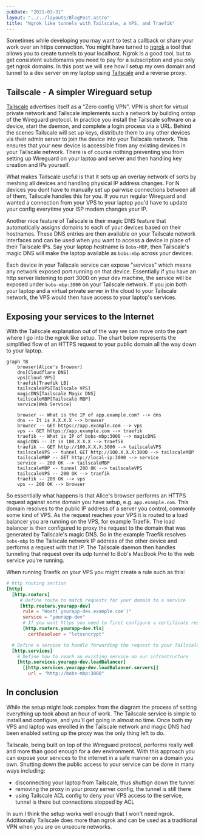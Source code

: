 ```yaml
---
pubDate: "2021-03-31"
layout: "../../layouts/BlogPost.astro"
title: "Ngrok like tunnels with Tailscale, a VPS, and Traefik"
---
```


Sometimes while developing you may want to test a callback or share your work over an https connection.
You might have turned to [ngrok](https://ngrok.com) a tool that allows you to create tunnels to your localhost.
Ngrok is a good tool, but to get consistent subdomains you need to pay for a subscription and you only get ngrok domains.
In this post we will see how I setup my own domain and tunnel to a dev server on my laptop using [Tailscale](https://tailscale.com) and a reverse proxy.

## Tailscale - A simpler Wireguard setup

[Tailscale](https://tailscale.com) advertises itself as a "Zero config VPN".
VPN is short for virtual private network and Tailscale implements such a network by building ontop of the Wireguard protocol.
In practice you install the Tailscale software on a device, start the daemon, and complete a login process via a URL.
Behind the scenes Tailscale will set up keys, distribute them to any other devices via their admin server to join the device into your Tailscale network.
This ensures that your new device is accessible from any existing devices in your Tailscale network.
There is of course nothing preventing you from setting up Wireguard on your laptop and server and then handling key creation and IPs yourself.

What makes Tailscale useful is that it sets up an overlay network of sorts by meshing all devices and handling physical IP address changes.
For N devices you dont have to manually set up pairwise connections between all of them, Tailscale handles this for you.
If you run regular Wireguard and wanted a connection from your VPS to your laptop you'd have to update your config everytime your ISP modem changes your IP.

Another nice feature of Tailscale is their magic DNS feature that automatically assigns domains to each of your devices based on their hostnames.
These DNS entries are then available on your Tailscale network interfaces and can be used when you want to access a device in place of their Tailscale IPs.
Say your laptop hostname is `Bobs-MBP`, then Tailscale's magic DNS will make the laptop available as `bobs-mbp` across your devices.

Each device in your Tailscale service can expose "services" which means any network exposed port running on that device.
Essentially if you have an http server listening to port 3000 on your dev machine, the service will be exposed under `bobs-mbp:3000` on your Tailscale network.
If you join both your laptop and a virtual private server in the cloud to your Tailscale network, the VPS would then have access to your laptop's services.

## Exposing your services to the Internet

With the Tailscale explanation out of the way we can move onto the part where I go into the ngrok like setup.
The chart below represents the simplified flow of an HTTPS request to your public domain all the way down to your laptop.

```mermaid
graph TB
    browser[Alice's Browser]
    dns[Cloudflare DNS]
    vps[Cloud VPS]
    traefik[Traefik LB]
    tailscaleVPS[Tailscale VPS]
    magicDNS[Tailscale Magic DNS]
    tailscaleMBP[Tailscale MBP]
    service[Web Service]

    browser -- What is the IP of app.example.com? --> dns
    dns -- It is X.X.X.X --> browser
    browser -- GET https://app.example.com --> vps
    vps -- GET https://app.example.com --> traefik
    traefik -- What is IP of bobs-mbp:3000 --> magicDNS
    magicDNS -- It is 100.X.X.X --> traefik
    traefik -- GET http://100.X.X.X:3000 --> tailscaleVPS
    tailscaleVPS -- tunnel GET http://100.X.X.X:3000 --> tailscaleMBP
    tailscaleMBP -- GET http://local-ip:3000 --> service
    service -- 200 OK --> tailscaleMBP
    tailscaleMBP -- tunnel 200 OK --> tailscaleVPS
    tailscaleVPS -- 200 OK --> traefik
    traefik -- 200 OK --> vps
    vps -- 200 OK --> browser

```

So essentially what happens is that Alice's browser performs an HTTPS request against some domain you have setup, e.g. `app.example.com`.
This domain resolves to the public IP address of a server you control, commonly some kind of VPS.
As the request reaches your VPS it is routed to a load balancer you are running on the VPS, for example Traefik.
The load balancer is then configured to proxy the request to the domain that was generated by Tailscale's magic DNS.
So in the example Traefik resolves `bobs-mbp` to the Tailscale network IP address of the other device and performs a request with that IP.
The Tailscale daemon then handles tunneling that request over its udp tunnel to Bob's MacBook Pro to the web service you're running.

When running Traefik on your VPS you might create a rule such as this:

```toml
# http routing section
[http]
  [http.routers]
     # Define route to match requests for your domain to a service
     [http.routers.yourapp-dev]
      rule = "Host(`yourapp-dev.example.com`)"
      service = "yourapp-dev"
      # If you want https you need to first configure a certificate resolver which can be used as below
      [http.routers.yourapp-dev.tls]
        certResolver = "letsencrypt"

  # Define a service to handle forwarding the request to your Tailscale domain
  [http.services]
    # Define how to reach an existing service on our infrastructure
    [http.services.yourapp-dev.loadBalancer]
      [[http.services.yourapp-dev.loadBalancer.servers]]
        url = "http://bobs-mbp:3000"
```

## In conclusion

While the setup might look complex from the diagram the process of setting everything up took about an hour of work.
The Tailscale service is simple to install and configure, and you'll get going in almost no time.
Once both my VPS and laptop was enrolled in the Tailscale network and magic DNS had been enabled setting up the proxy was the only thing left to do.

Tailscale, being built on top of the Wireguard protocol, performs really well and more than good enough for a dev environment.
With this approach you can expose your services to the internet in a safe manner on a domain you own.
Shutting down the public access to your service can be done in many ways including:

- disconnecting your laptop from Tailscale, thus shuttign down the tunnel
- removing the proxy in your proxy server config, the tunnel is still there
- using Tailscale ACL config to deny your VPS access to the service, tunnel is there but connections stopped by ACL

In sum I think the setup works well enough that I won't need ngrok.
Additionally Tailscale does more than ngrok and can be used as a traditional VPN when you are on unsecure networks.
